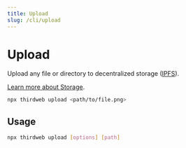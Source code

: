 ```yaml
---
title: Upload
slug: /cli/upload
---
```



# Upload

Upload any file or directory to decentralized storage ([IPFS](/glossary/ipfs)).

[Learn more about Storage](/storage).

```bash
npx thirdweb upload <path/to/file.png>
```

## Usage

```bash
npx thirdweb upload [options] [path]
```
